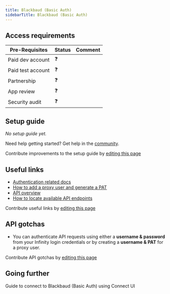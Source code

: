 ```yaml
---
title: Blackbaud (Basic Auth)
sidebarTitle: Blackbaud (Basic Auth)
---
```



<Overview />
<PreBuiltTooling />
<PreBuiltUseCases />

## Access requirements
| Pre-Requisites | Status | Comment|
| - | - | - |
| Paid dev account | ❓ |  |
| Paid test account | ❓ |  |
| Partnership | ❓ | |
| App review | ❓ |  |
| Security audit | ❓ | |


## Setup guide

_No setup guide yet._

<Tip>Need help getting started? Get help in the [community](https://nango.dev/slack).</Tip>

<Note>Contribute improvements to the setup guide by [editing this page](https://github.com/nangohq/nango/tree/master/docs/integrations/all/blackbaud-basic.mdx)</Note>


## Useful links

-   [Authentication related docs](https://webfiles-sc1.blackbaud.com/files/support/helpfiles/infinitydevguide/content/sdk/infinitywebapi/cocraftinghttprequests.html)
-   [How to add a proxy user and generate a PAT](https://webfiles-sc1.blackbaud.com/files/support/helpfiles/altru/help/content/ADMUserNonInteractiveUserAdd.html#:~:text=From%20Administration%2C%20Application%20Users%2C%20select,Token%20tab%2C%20then%20select%20Add.)
-   [API overview](https://webfiles-sc1.blackbaud.com/files/support/helpfiles/infinitydevguide/content/sdk/infinitywebapi/coapioverview.html?tocpath=Web%20API%7CAPI%20Overview%7C_____0)
-   [How to locate available API endpoints](https://docs.blackbaud.com/altru-api-partner-docs/guides/altruapis#view-available-api-endpoints)

<Note>Contribute useful links by [editing this page](https://github.com/nangohq/nango/tree/master/docs/integrations/all/blackbaud-basic.mdx)</Note>

## API gotchas

- You can authenticate API requests using either a **username & password** from your Infinity login credentials or by creating a **username & PAT** for a proxy user.

<Note>Contribute API gotchas by [editing this page](https://github.com/nangohq/nango/tree/master/docs/integrations/all/blackbaud-basic.mdx)</Note>

## Going further

<Card title="Connect to Blackbaud (Basic Auth)" icon="link" href="/integrations/all/blackbaud-basic/connect" horizontal>
  Guide to connect to Blackbaud (Basic Auth) using Connect UI
</Card>